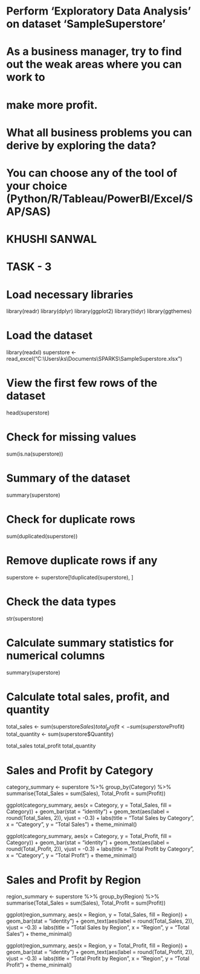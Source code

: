 # Perform 'Exploratory Data Analysis' on dataset 'SampleSuperstore'
# As a business manager, try to find out the weak areas where you can work to 
# make more profit.
# What all business problems you can derive by exploring the data?
# You can choose any of the tool of your choice (Python/R/Tableau/PowerBI/Excel/SAP/SAS)

# KHUSHI SANWAL

# TASK - 3

# Load necessary libraries
library(readr)
library(dplyr)
library(ggplot2)
library(tidyr)
library(ggthemes)

# Load the dataset

library(readxl)
superstore <- read_excel("C:\\Users\\ks\\Documents\\SPARKS\\SampleSuperstore.xlsx")

# View the first few rows of the dataset

head(superstore)

# Check for missing values

sum(is.na(superstore))

# Summary of the dataset

summary(superstore)

# Check for duplicate rows

sum(duplicated(superstore))

# Remove duplicate rows if any

superstore <- superstore[!duplicated(superstore), ]

# Check the data types

str(superstore)

# Calculate summary statistics for numerical columns

summary(superstore)

# Calculate total sales, profit, and quantity

total_sales <- sum(superstore$Sales)
total_profit <- sum(superstore$Profit)
total_quantity <- sum(superstore$Quantity)

total_sales
total_profit
total_quantity

# Sales and Profit by Category

category_summary <- superstore %>%
  group_by(Category) %>%
  summarise(Total_Sales = sum(Sales), Total_Profit = sum(Profit))

ggplot(category_summary, aes(x = Category, y = Total_Sales, fill = Category)) +
  geom_bar(stat = "identity") +
  geom_text(aes(label = round(Total_Sales, 2)), vjust = -0.3) +
  labs(title = "Total Sales by Category", x = "Category", y = "Total Sales") +
  theme_minimal()

ggplot(category_summary, aes(x = Category, y = Total_Profit, fill = Category)) +
  geom_bar(stat = "identity") +
  geom_text(aes(label = round(Total_Profit, 2)), vjust = -0.3) +
  labs(title = "Total Profit by Category", x = "Category", y = "Total Profit") +
  theme_minimal()

# Sales and Profit by Region

region_summary <- superstore %>%
  group_by(Region) %>%
  summarise(Total_Sales = sum(Sales), Total_Profit = sum(Profit))

ggplot(region_summary, aes(x = Region, y = Total_Sales, fill = Region)) +
  geom_bar(stat = "identity") +
  geom_text(aes(label = round(Total_Sales, 2)), vjust = -0.3) +
  labs(title = "Total Sales by Region", x = "Region", y = "Total Sales") +
  theme_minimal()

ggplot(region_summary, aes(x = Region, y = Total_Profit, fill = Region)) +
  geom_bar(stat = "identity") +
  geom_text(aes(label = round(Total_Profit, 2)), vjust = -0.3) +
  labs(title = "Total Profit by Region", x = "Region", y = "Total Profit") +
  theme_minimal()
